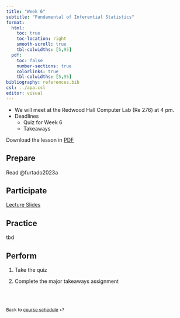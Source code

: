 ```yaml
---
title: "Week 6"
subtitle: "Fundamental of Inferential Statistics"
format: 
  html:
    toc: true
    toc-location: right
    smooth-scroll: true
    tbl-colwidths: [5,95]
  pdf:
    toc: false
    number-sections: true
    colorlinks: true
    tbl-colwidths: [5,95]
bibliography: references.bib
csl: ../apa.csl
editor: visual
---
```


::: callout-important
-   We will meet at the Redwood Hall Computer Lab (Re 276) at 4 pm.
-   Deadlines
    -   Quiz for Week 6
    -   Takeaways

Download the lesson in [PDF](week-6.pdf)
:::

## Prepare

Read @furtado2023a

## Participate

[Lecture Slides](../slides/lec-6.qmd)

## Practice

tbd

## Perform

1.  Take the quiz

2.  Complete the major takeaways assignment

<br><br>

::: {style="font-size: 0.875em;"}
Back to [course schedule](/ "Course schedule") ⏎
:::
